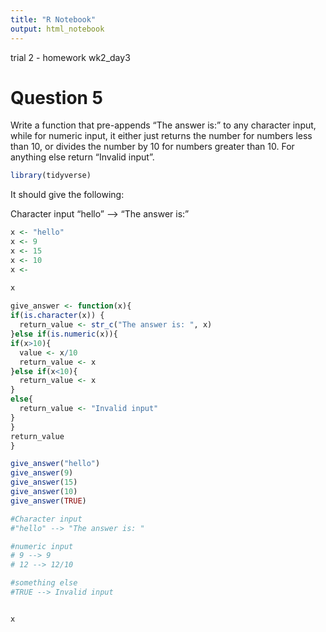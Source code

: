 ```yaml
---
title: "R Notebook"
output: html_notebook
---
```


trial 2 - homework wk2_day3

# Question 5
Write a function that pre-appends "The answer is: " to any character input, while 
for numeric input, it either just returns the number for numbers less than 10, or 
divides the number by 10 for numbers greater than 10. For anything else return "Invalid input".

```r
library(tidyverse)
```

It should give the following:

Character input
"hello" --> "The answer is: "

```r
x <- "hello"
x <- 9
x <- 15
x <- 10
x <- 

x
  
give_answer <- function(x){
if(is.character(x)) {
  return_value <- str_c("The answer is: ", x)
}else if(is.numeric(x)){
if(x>10){
  value <- x/10
  return_value <- x
}else if(x<10){
  return_value <- x
}
else{
  return_value <- "Invalid input"
}
}
return_value
}

give_answer("hello")
give_answer(9)
give_answer(15)
give_answer(10)
give_answer(TRUE)

#Character input
#"hello" --> "The answer is: "

#numeric input
# 9 --> 9
# 12 --> 12/10

#something else
#TRUE --> Invalid input



```

```r
x
```


